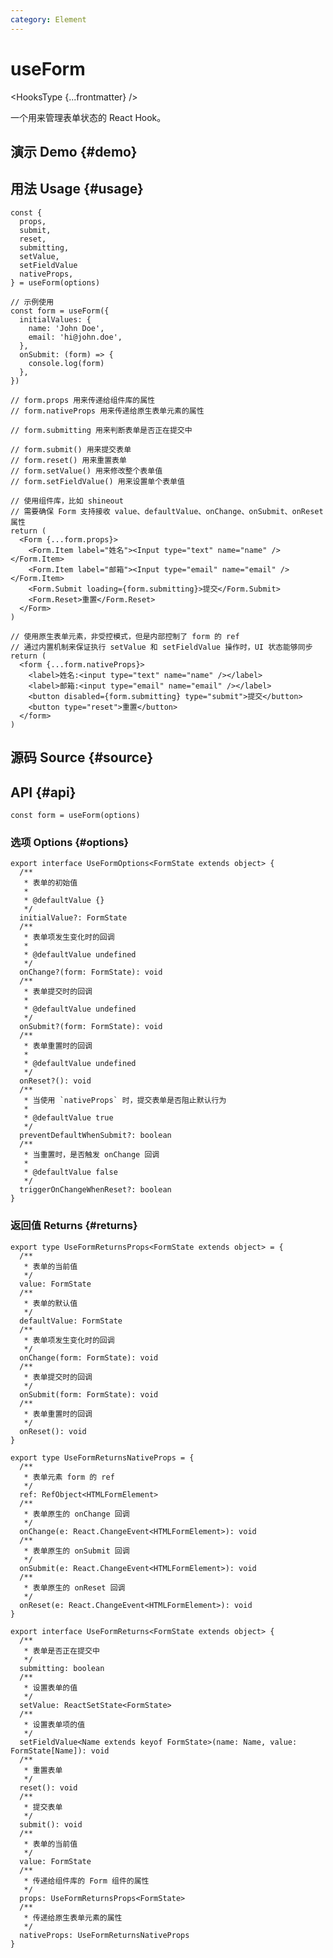 ```yaml
---
category: Element
---
```


# useForm


<HooksType {...frontmatter} />

一个用来管理表单状态的 React Hook。

## 演示 Demo \{#demo}


<App />

## 用法 Usage \{#usage}

```tsx
const {
  props,
  submit,
  reset,
  submitting,
  setValue,
  setFieldValue
  nativeProps,
} = useForm(options)

// 示例使用
const form = useForm({
  initialValues: {
    name: 'John Doe',
    email: 'hi@john.doe',
  },
  onSubmit: (form) => {
    console.log(form)
  },
})

// form.props 用来传递给组件库的属性
// form.nativeProps 用来传递给原生表单元素的属性

// form.submitting 用来判断表单是否正在提交中

// form.submit() 用来提交表单
// form.reset() 用来重置表单
// form.setValue() 用来修改整个表单值
// form.setFieldValue() 用来设置单个表单值

// 使用组件库，比如 shineout
// 需要确保 Form 支持接收 value、defaultValue、onChange、onSubmit、onReset 属性
return (
  <Form {...form.props}>
    <Form.Item label="姓名"><Input type="text" name="name" /></Form.Item>
    <Form.Item label="邮箱"><Input type="email" name="email" /></Form.Item>
    <Form.Submit loading={form.submitting}>提交</Form.Submit>
    <Form.Reset>重置</Form.Reset>
  </Form>
)

// 使用原生表单元素，非受控模式，但是内部控制了 form 的 ref
// 通过内置机制来保证执行 setValue 和 setFieldValue 操作时，UI 状态能够同步
return (
  <form {...form.nativeProps}>
    <label>姓名:<input type="text" name="name" /></label>
    <label>邮箱:<input type="email" name="email" /></label>
    <button disabled={form.submitting} type="submit">提交</button>
    <button type="reset">重置</button>
  </form>
)
```

## 源码 Source \{#source}


<Source />

## API \{#api}

```tsx
const form = useForm(options)
```

### 选项 Options \{#options}

```tsx
export interface UseFormOptions<FormState extends object> {
  /**
   * 表单的初始值
   *
   * @defaultValue {}
   */
  initialValue?: FormState
  /**
   * 表单项发生变化时的回调
   *
   * @defaultValue undefined
   */
  onChange?(form: FormState): void
  /**
   * 表单提交时的回调
   *
   * @defaultValue undefined
   */
  onSubmit?(form: FormState): void
  /**
   * 表单重置时的回调
   *
   * @defaultValue undefined
   */
  onReset?(): void
  /**
   * 当使用 `nativeProps` 时，提交表单是否阻止默认行为
   *
   * @defaultValue true
   */
  preventDefaultWhenSubmit?: boolean
  /**
   * 当重置时，是否触发 onChange 回调
   *
   * @defaultValue false
   */
  triggerOnChangeWhenReset?: boolean
}
```

### 返回值 Returns \{#returns}

```tsx
export type UseFormReturnsProps<FormState extends object> = {
  /**
   * 表单的当前值
   */
  value: FormState
  /**
   * 表单的默认值
   */
  defaultValue: FormState
  /**
   * 表单项发生变化时的回调
   */
  onChange(form: FormState): void
  /**
   * 表单提交时的回调
   */
  onSubmit(form: FormState): void
  /**
   * 表单重置时的回调
   */
  onReset(): void
}

export type UseFormReturnsNativeProps = {
  /**
   * 表单元素 form 的 ref
   */
  ref: RefObject<HTMLFormElement>
  /**
   * 表单原生的 onChange 回调
   */
  onChange(e: React.ChangeEvent<HTMLFormElement>): void
  /**
   * 表单原生的 onSubmit 回调
   */
  onSubmit(e: React.ChangeEvent<HTMLFormElement>): void
  /**
   * 表单原生的 onReset 回调
   */
  onReset(e: React.ChangeEvent<HTMLFormElement>): void
}

export interface UseFormReturns<FormState extends object> {
  /**
   * 表单是否正在提交中
   */
  submitting: boolean
  /**
   * 设置表单的值
   */
  setValue: ReactSetState<FormState>
  /**
   * 设置表单项的值
   */
  setFieldValue<Name extends keyof FormState>(name: Name, value: FormState[Name]): void
  /**
   * 重置表单
   */
  reset(): void
  /**
   * 提交表单
   */
  submit(): void
  /**
   * 表单的当前值
   */
  value: FormState
  /**
   * 传递给组件库的 Form 组件的属性
   */
  props: UseFormReturnsProps<FormState>
  /**
   * 传递给原生表单元素的属性
   */
  nativeProps: UseFormReturnsNativeProps
}
```
